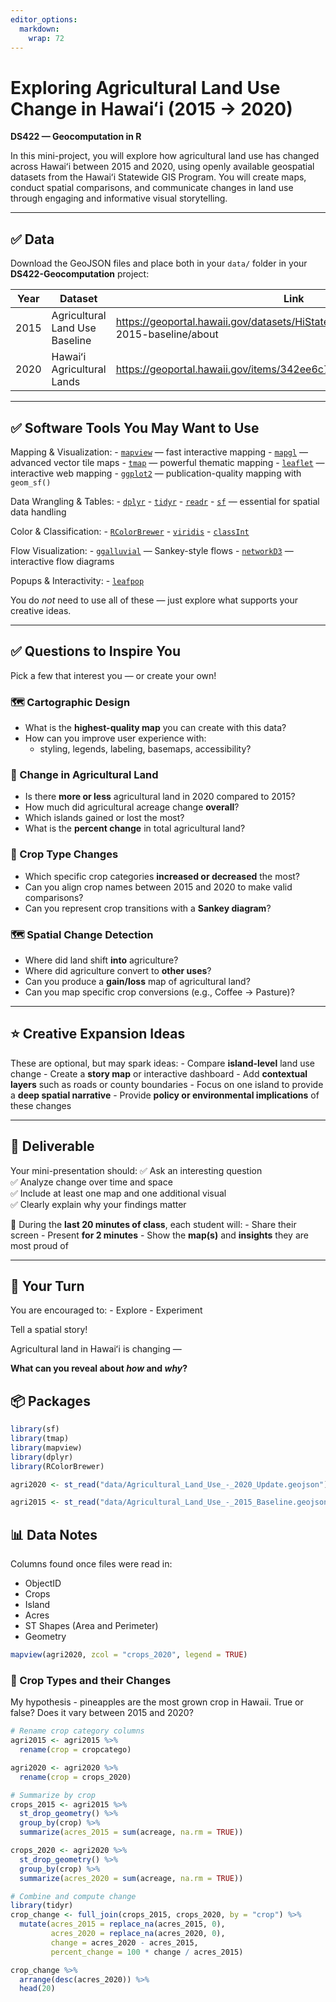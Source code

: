 ```yaml
---
editor_options: 
  markdown: 
    wrap: 72
---
```


# Exploring Agricultural Land Use Change in Hawaiʻi (2015 → 2020)

**DS422 — Geocomputation in R**

In this mini-project, you will explore how agricultural land use has
changed across Hawaiʻi between 2015 and 2020, using openly available
geospatial datasets from the Hawaiʻi Statewide GIS Program. You will
create maps, conduct spatial comparisons, and communicate changes in
land use through engaging and informative visual storytelling.

------------------------------------------------------------------------

## ✅ Data

Download the GeoJSON files and place both in your `data/` folder in your
**DS422-Geocomputation** project:

| Year | Dataset | Link |
|---------------------|-------------------------------|---------------------|
| 2015 | Agricultural Land Use Baseline | <https://geoportal.hawaii.gov/datasets/HiStateGIS>::agricultural-land-use-2015-baseline/about |
| 2020 | Hawaiʻi Agricultural Lands | <https://geoportal.hawaii.gov/items/342ee6c7547f45ddbfc07caf4ca2887d> |

------------------------------------------------------------------------

## ✅ Software Tools You May Want to Use

Mapping & Visualization: -
[`mapview`](https://r-spatial.github.io/mapview/) — fast interactive
mapping - [`mapgl`](https://r-spatial.github.io/mapgl/) — advanced
vector tile maps - [`tmap`](https://cran.r-project.org/package=tmap) —
powerful thematic mapping -
[`leaflet`](https://rstudio.github.io/leaflet/) — interactive web
mapping - [`ggplot2`](https://ggplot2.tidyverse.org/) —
publication-quality mapping with `geom_sf()`

Data Wrangling & Tables: - [`dplyr`](https://dplyr.tidyverse.org/) -
[`tidyr`](https://tidyr.tidyverse.org/) -
[`readr`](https://readr.tidyverse.org/) -
[`sf`](https://r-spatial.github.io/sf/) — essential for spatial data
handling

Color & Classification: -
[`RColorBrewer`](https://cran.r-project.org/package=RColorBrewer) -
[`viridis`](https://cran.r-project.org/package=viridis) -
[`classInt`](https://cran.r-project.org/package=classInt)

Flow Visualization: -
[`ggalluvial`](https://corybrunson.github.io/ggalluvial/) — Sankey-style
flows - [`networkD3`](https://christophergandrud.github.io/networkD3/) —
interactive flow diagrams

Popups & Interactivity: -
[`leafpop`](https://r-spatial.github.io/leafpop/)

You do *not* need to use all of these — just explore what supports your
creative ideas.

------------------------------------------------------------------------

## ✅ Questions to Inspire You

Pick a few that interest you — or create your own!

### 🗺️ Cartographic Design

-   What is the **highest-quality map** you can create with this data?
-   How can you improve user experience with:
    -   styling, legends, labeling, basemaps, accessibility?

### 🌱 Change in Agricultural Land

-   Is there **more or less** agricultural land in 2020 compared to
    2015?
-   How much did agricultural acreage change **overall**?
-   Which islands gained or lost the most?
-   What is the **percent change** in total agricultural land?

### 🌺 Crop Type Changes

-   Which specific crop categories **increased or decreased** the most?
-   Can you align crop names between 2015 and 2020 to make valid
    comparisons?
-   Can you represent crop transitions with a **Sankey diagram**?

### 🗺️ Spatial Change Detection

-   Where did land shift **into** agriculture?
-   Where did agriculture convert to **other uses**?
-   Can you produce a **gain/loss** map of agricultural land?
-   Can you map specific crop conversions (e.g., Coffee → Pasture)?

------------------------------------------------------------------------

## ⭐ Creative Expansion Ideas

These are optional, but may spark ideas: - Compare **island-level** land
use change - Create a **story map** or interactive dashboard - Add
**contextual layers** such as roads or county boundaries - Focus on one
island to provide a **deep spatial narrative** - Provide **policy or
environmental implications** of these changes

------------------------------------------------------------------------

## 🎯 Deliverable

Your mini-presentation should: ✅ Ask an interesting question\
✅ Analyze change over time and space\
✅ Include at least one map and one additional visual\
✅ Clearly explain why your findings matter

📌 During the **last 20 minutes of class**, each student will: - Share
their screen - Present **for 2 minutes** - Show the **map(s)** and
**insights** they are most proud of

------------------------------------------------------------------------

## 🧠 Your Turn

You are encouraged to: - Explore - Experiment

Tell a spatial story!

Agricultural land in Hawaiʻi is changing —

**What can you reveal about *how* and *why*?**

## 📦 Packages

```r
library(sf)
library(tmap)
library(mapview)
library(dplyr)
library(RColorBrewer)
```

```r
agri2020 <- st_read("data/Agricultural_Land_Use_-_2020_Update.geojson")
```

```r
agri2015 <- st_read("data/Agricultural_Land_Use_-_2015_Baseline.geojson")
```

## 📊 Data Notes

::: {.callout-tip icon="💡"}
Columns found once files were read in:

-   ObjectID
-   Crops
-   Island
-   Acres
-   ST Shapes (Area and Perimeter)
-   Geometry
:::

```r
mapview(agri2020, zcol = "crops_2020", legend = TRUE)
```

### 🌺 Crop Types and their Changes

My hypothesis - pineapples are the most grown crop in Hawaii. True or
false? Does it vary between 2015 and 2020?

```r
# Rename crop category columns
agri2015 <- agri2015 %>%
  rename(crop = cropcatego)

agri2020 <- agri2020 %>%
  rename(crop = crops_2020)
```

```r
# Summarize by crop
crops_2015 <- agri2015 %>%
  st_drop_geometry() %>%
  group_by(crop) %>%
  summarize(acres_2015 = sum(acreage, na.rm = TRUE))

crops_2020 <- agri2020 %>%
  st_drop_geometry() %>%
  group_by(crop) %>%
  summarize(acres_2020 = sum(acreage, na.rm = TRUE))

```

```r
# Combine and compute change
library(tidyr)
crop_change <- full_join(crops_2015, crops_2020, by = "crop") %>%
  mutate(acres_2015 = replace_na(acres_2015, 0),
         acres_2020 = replace_na(acres_2020, 0),
         change = acres_2020 - acres_2015,
         percent_change = 100 * change / acres_2015)
```

```r
crop_change %>%
  arrange(desc(acres_2020)) %>%
  head(20)
```
